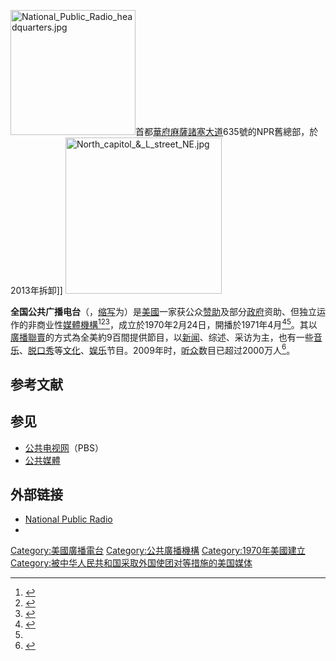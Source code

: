 {{redirect2|NPR|3D渲染技術|非真实感绘制}}
{{Infobox broadcasting network
| name = NPR
| logo = [[File:National_Public_Radio_logo.svg|250px]]
| type = [[公共廣播|公共廣播]]
| branding =
| established = {{start date and age|1970}}
| test_card =
| test_of_transmission =
| airdate = 1971年4月<ref name=NPR_at_50>{{Cite web |url=https://www.npr.org/series/978593267/50-years-of-npr |title=50 Years of NPR |access-date=2021-05-04 |archive-date=2021-06-22 |archive-url=https://web.archive.org/web/20210622130530/https://www.npr.org/series/978593267/50-years-of-npr }}</ref>
| country = {{USA}}
| available = 全球
| founder =
| slogan =
| motto =
| market_share =
| license_area =
| headquarters = [[華盛頓哥倫比亞特區|華盛頓哥倫比亞特區]][[东北区_(华盛顿哥伦比亚特区)|東北區]]{{link-en|北國會街|North Capitol Street}}1111號
| broadcast_area = 全國
| area =
| erp =
| owner = National Public Radio, Inc.
| parent =
| key_people = [[Jarl_Mohn|Jarl Mohn]]，CEO
| foundation = 1971年2月26日
| launch_date =
| dissolved =
| endowment = US$258 million
| revenue = US$159 million
| net_income = US$18.9 million
| former_names = {{link-en|公共廣播電台協會|Association of Public Radio Stations}}→{{link-en|全國教育廣播網|National Educational Radio Network}}
| digital =
| analog =
| affiliation = 
| affiliates =
| groups =
| former_affiliations =
| website = {{URL|https://www.npr.org}}
| footnotes =
}}
[[File:National_Public_Radio_headquarters.jpg|200px]]首都[[華盛頓哥倫比亞特區|華府]][[麻薩諸塞大道|麻薩諸塞大道]]635號的NPR舊總部，於2013年拆卸]]
[[File:North_capitol_&_L_street_NE.jpg|250px]]

'''全国公共广播电台'''（{{lang-en|'''National Public Radio'''}}，[[缩写|缩写]]为'''{{lang|en|NPR}}'''）是[[美國|美國]]一家获公众[[赞助|赞助]]及部分[[政府|政府]]资助、但独立运作的非商业性[[美国媒体|媒體機構]]<ref>{{cite web|url=http://www.npr.org/about-npr/178660742/public-radio-finances|title=Public Radio Finances|work=NPR|accessdate=2015-04-16|archive-date=2020-12-19|archive-url=https://web.archive.org/web/20201219042754/https://www.npr.org/about-npr/178660742/public-radio-finances|dead-url=no}}</ref><ref>{{cite web|url=http://www.washingtonpost.com/blogs/wonkblog/wp/2012/10/10/why-exactly-should-the-government-fund-pbs-and-npr/|title=Why exactly should the government fund PBS and NPR?|work=Washington Post|date=2012-10-10}}</ref><ref>{{cite web|url=http://www.cpb.org/aboutpb/faq/cpbpbsnpr.html|title=What is the difference between CPB, PBS & NPR?|work=CPB|accessdate=2015-04-16|deadurl=yes|archiveurl=https://web.archive.org/web/20150511193653/http://www.cpb.org/aboutpb/faq/cpbpbsnpr.html|archivedate=2015-05-11}}</ref>，成立於1970年2月24日，開播於1971年4月<ref>{{cite web|url=http://www.npr.org/about-npr/192827079/overview-and-history|title=Overview and History|work=NPR|accessdate=2015-04-16|archive-date=2020-12-19|archive-url=https://web.archive.org/web/20201219084807/https://www.npr.org/about-npr/192827079/overview-and-history|dead-url=no}}</ref><ref name=NPR_at_50/>。其以[[廣播聯賣|廣播聯賣]]的方式為全美約9百間{{link-en|NPR成員台列表|List of NPR stations|公共廣播電台}}提供節目，以[[新闻|新闻]]、综述、采访为主，也有一些[[音乐|音乐]]、[[談話節目|脱口秀]]等[[文化|文化]]、[[娱乐|娱乐]]节目。2009年时，[[听众|听众]]数目已超过2000万人<ref>{{cite web|url=http://www.washingtonpost.com/wp-dyn/content/article/2009/03/23/AR2009032302972.html|title=Good News for NPR: Its Most Listeners Ever|work=Washington Post|accessdate=2015-04-16|date=2009-03-24|archive-date=2020-07-25|archive-url=https://web.archive.org/web/20200725111409/https://www.washingtonpost.com/wp-dyn/content/article/2009/03/23/AR2009032302972.html|dead-url=no}}</ref>。

== 参考文献 ==
{{Reflist|30em}}

== 参见 ==
* [[公共電視網_(美國)|公共电视网]]（PBS）
* [[公共媒體|公共媒體]]

== 外部链接 ==
* [https://www.npr.org/ National Public Radio] {{Wayback|url=https://www.npr.org/ |date=20140302231625 }}
* {{Sinaweibo|nprshanghai|美国全国公共广播电台NPR}}
{{歐洲廣播聯盟成員}}

[[Category:美國廣播電台|Category:美國廣播電台]]
[[Category:公共廣播機構|Category:公共廣播機構]]
[[Category:1970年美國建立|Category:1970年美國建立]]
[[Category:被中华人民共和国采取外国使团对等措施的美国媒体|Category:被中华人民共和国采取外国使团对等措施的美国媒体]]